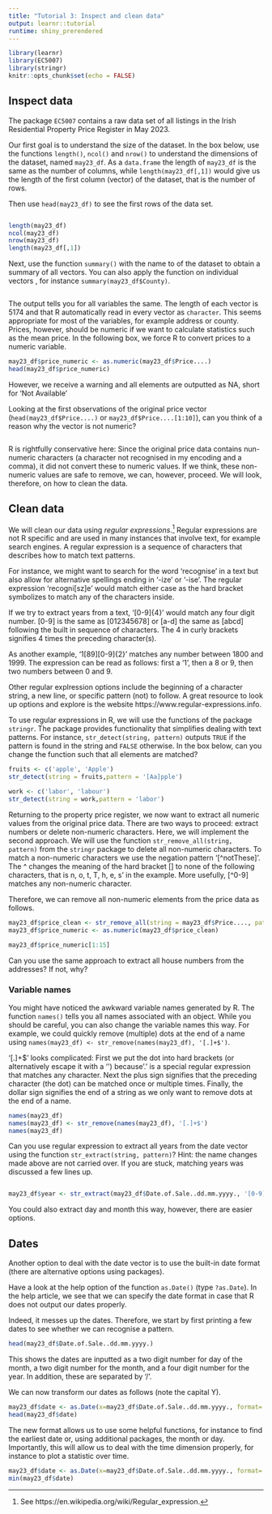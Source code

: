 ```yaml
---
title: "Tutorial 3: Inspect and clean data"
output: learnr::tutorial
runtime: shiny_prerendered
---
```


```r
library(learnr)
library(EC5007)
library(stringr)
knitr::opts_chunk$set(echo = FALSE)
```


##  Inspect data

The package `EC5007` contains a raw data set of all listings in the Irish Residential Property Price Register in May 2023. 

Our first goal is to understand the size of the dataset. In the box below, use the functions `length()`, `ncol()` and `nrow()` to understand the dimensions of the dataset, named `may23_df`. As a `data.frame` the length of `may23_df` is the same as the number of columns, while `length(may23_df[,1])` would give us the length of the first column (vector) of the dataset, that is the number of rows.

Then use `head(may23_df)` to see the first rows of the data set. 

```r


```
```r
length(may23_df)
ncol(may23_df)
nrow(may23_df)
length(may23_df[,1])

```

Next, use the function `summary()` with the name to of the dataset to obtain a summary of all vectors. You can also apply the function on individual vectors , for instance `summary(may23_df$County)`.

```r


```

The output tells you for all variables the same. The length of each vector is 5174 and that R automatically read in every vector as `character`. This seems appropriate for most of the variables, for example address or county.  Prices, however, should be numeric if we want to calculate statistics such as the mean price. In the following box, we force R to convert prices to a numeric variable.

```r
may23_df$price_numeric <- as.numeric(may23_df$Price....)
head(may23_df$price_numeric)
```

However, we receive a warning and all elements are outputted as NA, short for 'Not Available'

Looking at the first observations of the original price vector (`head(may23_df$Price....)` or `may23_df$Price....[1:10]`), can you think of a reason why the vector is not numeric?

```r


```

R is rightfully conservative here: Since the original price data contains nun-numeric characters (a character not recognised in my encoding and a comma), it did not convert these to numeric values. If we think, these non-numeric values are safe to remove, we can, however, proceed. We will look, therefore, on how to clean the data.

## Clean data

We will clean our data using *regular expressions*.^[See https://en.wikipedia.org/wiki/Regular_expression.] Regular expressions are not R specific and are used in many instances that involve text, for example search engines. A regular expression is a sequence of characters that describes how to match text patterns. 

For instance, we might want to search for the word 'recognise' in a text but also allow for alternative spellings ending in '-ize' or '-ise'. The regular expression 'recogni[sz]e' would match either case as the hard bracket symbolizes to match any of the characters inside.

If we try to extract years from a text, '[0-9]{4}' would match any four digit number.  [0-9] is the same as [012345678] or [a-d] the same as [abcd] following the built in sequence of characters. The 4 in curly brackets signifies 4 times the preceding character(s). 

As another example, '1[89][0-9]{2}' matches any number between 1800 and 1999. The expression can be read as follows: first a '1', then a 8 or 9, then two numbers between 0 and 9.

Other regular explression options include the beginning of a character string, a new line, or specific pattern (not) to follow. A great resource to look up options and explore is the website https://www.regular-expressions.info.

To use regular expressions in R, we will use the functions of the package `stringr`. The package provides functionality that simplifies dealing with text patterns. For instance, `str_detect(string, pattern)` outputs `TRUE` if the pattern is found in the string and `FALSE` otherwise. In the box below, can you change the function such that all elements are matched?

```r
fruits <- c('apple', 'Apple')
str_detect(string = fruits,pattern = '[Aa]pple')

work <- c('labor', 'labour')
str_detect(string = work,pattern = 'labor')

```

Returning to the property price register, we now want to extract all numeric values from the original price data. There are two ways to proceed: extract numbers or delete non-numeric characters. Here, we will implement the second approach. We will use the function `str_remove_all(string, pattern)` from the `stringr` package to delete all non-numeric characters. To match a non-numeric characters we use the negation pattern '[^notThese]'. The ^ changes the meaning of the hard bracket [] to none of the following characters, that is n, o, t, T, h, e, s' in the example. More usefully, [^0-9] matches any non-numeric character.

Therefore, we can remove all non-numeric elements from the price data as follows.

```r
may23_df$price_clean <- str_remove_all(string = may23_df$Price...., pattern = '[^0-9]')
may23_df$price_numeric <- as.numeric(may23_df$price_clean)

may23_df$price_numeric[1:15]
```

Can you use the same approach to extract all house numbers from the addresses? If not, why?

### Variable names

You might have noticed the awkward variable names generated by R. The function `names()` tells you all names associated with an object. While you should be careful, you can also change the variable names this way. For example, we could quickly remove (multiple) dots at the end of a name using `names(may23_df) <- str_remove(names(may23_df), '[.]+$')`.

'[.]+$' looks complicated:  First we put the dot into hard brackets (or alternatively escape it with a '\') because '.' is a special regular expression that matches any character. Next the plus sign signifies that the preceding character (the dot) can be matched once or multiple times. Finally, the dollar sign signifies the end of a string as we only want to remove dots at the end of a name. 

```r
names(may23_df)
names(may23_df) <- str_remove(names(may23_df), '[.]+$')
names(may23_df)
```

Can you use regular expression to extract all years from the date vector using the function `str_extract(string, pattern)`? Hint: the name changes made above are not carried over. If you are stuck, matching years was discussed a few lines up.

```r

```

```r
may23_df$year <- str_extract(may23_df$Date.of.Sale..dd.mm.yyyy., '[0-9]{4}')

```

You could also extract day and month this way, however, there are easier options.

## Dates

Another option to deal with the date vector is to use the built-in date format (there are alternative options using packages). 

Have a look at the help option of the function `as.Date()` (type `?as.Date`). In the help article, we see that we can specify the date format in case that R does not output our dates properly. 

Indeed, it messes up the dates. Therefore, we start by first printing a few dates to see whether we can recognise a pattern.

```r
head(may23_df$Date.of.Sale..dd.mm.yyyy.)
```

This shows the dates are inputted as a two digit number for day of the month, a two digit number for the month, and a four digit number for the year. In addition, these are separated by '/'. 

We can now transform our dates as follows (note the capital Y).

```r
may23_df$date <- as.Date(x=may23_df$Date.of.Sale..dd.mm.yyyy., format= '%d/%m/%Y')
head(may23_df$date)
```

The new format allows us to use some helpful functions, for instance to find the earliest date or, using additional packages, the month or day. Importantly, this will allow us to deal with the time dimension properly, for instance to plot a statistic over time.

```r
may23_df$date <- as.Date(x=may23_df$Date.of.Sale..dd.mm.yyyy., format= '%d/%m/%Y')
min(may23_df$date)
```
